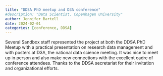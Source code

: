 ```yaml
---
title: "DDSA PhD meetup and D3A conference"
#description: "Data Scientist, Copenhagen University"
author: Jennifer Bartell
date: 2024-02-01
categories: [conference, DDSA]
---
```


Several Sandbox staff represented the project at both the DDSA PhD Meetup with a practical presentation on research data management and with posters at D3A, the national data science meeting. It was nice to meet up in person and also make new connections with the excellent cadre of conference attendees. Thanks to the DDSA secretariat for their invitation and organizational efforts.